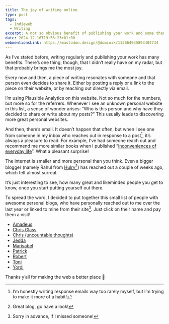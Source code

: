 ```yaml
---
title: The joy of writing online
type: post
tags:
  - Indieweb
  - Writing
excerpt: A not so obvious benefit of publishing your work and some thank you’s.
date: 2024-12-16T19:56:23+01:00
webmentionsLink: https://mastodon.design/@dominik/113664035893404734
---
```


As I’ve stated before, writing regularly and publishing your work has many benefits. There’s one thing, though, that I didn’t really have on my radar, but that probably brings me the most joy.

Every now and then, a piece of writing resonates with someone and that person even decides to share it. Either by posting a reply or a link to the piece on their website, or by reaching out directly via email.

I’m using Plausible Analytics on this website. Not so much for the numbers, but more so for the referrers. Whenever I see an unknown personal website in this list, a sense of wonder arises: “Who is this person and why have they decided to share or write about my posts?” This usually leads to discovering more great personal websites.

And then, there’s email. It doesn’t happen that often, but when I see one from someone in my inbox who reaches out in response to a post[^1], it’s always a pleasure to read. For example, I’ve had someone reach out and recommend me more similar books when I published “[Inconveniences of everyday life](/inconveniences-of-everyday-life)”. What a pleasant surprise!

The internet is smaller and more personal than you think. Even a bigger blogger (namely Rahul from [Hulry](https://hulry.com/)[^2]) has reached out a couple of weeks ago, which felt almost surreal.

It’s just interesting to see, how many great and likeminded people you get to know, once you start putting yourself out there.

To spread the word, I decided to put together this small list of people with awesome personal blogs, who have personally reached out to me over the last year or linked to mine from their site[^3]. Just click on their name and pay them a visit!

- [Amadeus](https://amxmln.com/)
- [Chris Glass](https://chrisglass.com/)
- [Chris (uncountable thoughts)](https://thoughts.uncountable.uk/)
- [Jedda](https://jeddacp.com/)
- [Marisabel](https://marisabel.nl/)
- [Patrick](https://patrick.vanderspie.gl/)
- [Robert](https://birming.com/)
- [Toni](https://www.toni.li/)
- [Yordi](https://yordi.me/)

Thanks y’all for making the web a better place 🫶

[^1]:	I’m honestly writing response emails way too rarely myself, but I’m trying to make it more of a habit!

[^2]:	Great blog, go have a look!

[^3]:	Sorry in advance, if I missed someone!
